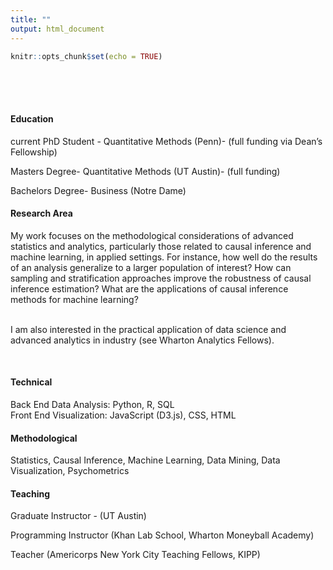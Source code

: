 ```yaml
---
title: ""
output: html_document
---
```


```r
knitr::opts_chunk$set(echo = TRUE)
```

<style type="text/css">
.title {
  display: none;
}

#getting-started img {
  margin-right: 1px;
}

</style>

<div class="row" style="padding-top: 50px;">
<div class="col-sm-6">


#### Education

current PhD Student - Quantitative Methods (Penn)- (full funding via Dean's Fellowship)

Masters Degree- Quantitative Methods (UT Austin)- (full funding)

Bachelors Degree- Business (Notre Dame)

#### Research Area

My work focuses on the methodological considerations of 
advanced statistics and analytics, particularly those related to causal inference
and machine learning, in applied settings. For instance, how well do the results of an analysis generalize to a larger
population of interest? How can sampling and stratification approaches improve the robustness of causal inference estimation? What are the applications of causal inference methods for machine learning? 

</br>I am also interested in the practical application of data science and advanced analytics in industry (see Wharton Analytics Fellows).

</br>

#### Technical

Back End Data Analysis: Python, R, SQL </br>
Front End Visualization: JavaScript (D3.js), CSS, HTML

#### Methodological

Statistics, Causal Inference, Machine Learning, Data Mining, Data Visualization, Psychometrics

#### Teaching

Graduate Instructor - (UT Austin)

Programming Instructor (Khan Lab School, Wharton Moneyball Academy)

Teacher (Americorps New York City Teaching Fellows, KIPP)
